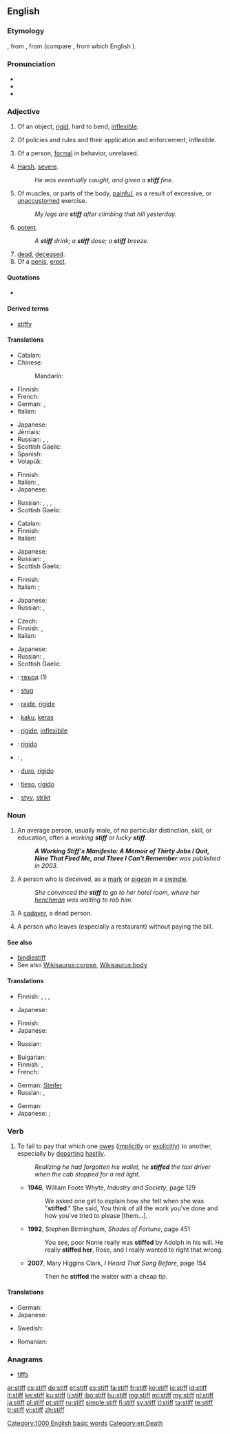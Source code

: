 ==English==

===Etymology===
{{etyl|ang}} {{term|stif|stīf|lang=ang}}, from {{etyl|gem-pro|en}} {{recons|stifaz|lang=gem-pro}}, from {{etyl|ine-pro|en}} {{recons|stīpos|lang=ine-pro}} (compare {{etyl|la}} {{term|stipare}}, from which English {{term|stevedore}}).

===Pronunciation===
* {{IPA|/stɪf/}}
* {{audio|en-us-stiff.ogg|Audio (US)}}
* {{rhymes|ɪf}}

===Adjective===
{{en-adj|er}}

# Of an object, [[rigid]], hard to bend, [[inflexible]].
# {{context|figuratively}} Of policies and rules and their application and enforcement, inflexible.
# Of a person, [[formal]] in behavior, unrelaxed.
# {{colloquial}} [[harsh|Harsh]], [[severe]].
#: ''He was eventually caught, and given a '''stiff''' fine.''
# Of muscles, or parts of the body, [[painful]], as a result of excessive, or [[unaccustomed]] exercise.
#: ''My legs are '''stiff''' after climbing that hill yesterday.''
# [[potent]].
#: ''A '''stiff''' drink; a '''stiff''' dose; a '''stiff''' breeze.''
# [[dead]], [[deceased]].
# Of a [[penis]], [[erect]].

====Quotations====
* {{seeCites}}

====Derived terms====
* [[stiffy]]

====Translations====
{{trans-top|of an object, rigid, hard to bend, inflexible}}
* Catalan: {{t-|ca|rígid}}
* Chinese:
*: Mandarin: {{t|cmn|硬|tr=yìng|sc=Hani}}
* Finnish: {{t+|fi|jäykkä}}
* French: {{t+|fr|rigide}}
* German: {{t+|de|steif}}, {{t+|de|starr}}
* Italian: {{t+|it|rigido}}
{{trans-mid}}
* Japanese: {{t+|ja|硬い|tr=[[かたい]], katai}}
* Jèrriais: {{tø|roa-jer|rigide|m|f}}
* Russian: {{t+|ru|жёсткий|tr=žóstkij}}, {{t+|ru|негибкий|tr=negíbkij}}, {{t+|ru|твёрдый|tr=tvjórdyj|sc=Cyrl}}
* Scottish Gaelic: {{t-|gd|rag}}
* Spanish: {{t+|es|rigidez|f}}
* Volapük: {{t+|vo|stifik}}
{{trans-bottom}}

{{trans-top|figuratively: of policies and rules and their application and enforcement}}
* Finnish: {{t-|fi|kankea}}
* Italian: {{t+|it|rigido}}, {{t+|it|inflessibile}}
* Japanese: {{t+|ja|固い|tr=[[かたい]], katai}}
{{trans-mid}}
* Russian: {{t+|ru|жёсткий|tr=žóstkij}}, {{t-|ru|непоколебимый|tr=nepokolebímyj}}, {{t+|ru|непреклонный|tr=nepreklónnyj}}, {{t+|ru|твёрдый|tr=tvjórdyj|sc=Cyrl}}
* Scottish Gaelic: {{t-|gd|rag}}
{{trans-bottom}}

{{trans-top|of a person, formal in behavior, unrelaxed}}
* Catalan: {{t-|ca|encarcarat}}
* Finnish: {{t+|fi|jäykkä}}
* Italian: {{t+|it|rigido}}
{{trans-mid}}
* Japanese: {{t+|ja|固い|tr=[[かたい]], katai}}
* Russian: {{t+|ru|холодный|tr=xolódnyj}}, {{t+|ru|чопорный|tr=čópornyj}}
* Scottish Gaelic: {{t-|gd|rag}}
{{trans-bottom}}

{{trans-top|colloquial: harsh, severe}}
* Finnish: {{t+|fi|kova}}
* Italian: {{t+|it|duro}};{{t+|it|severo}}
{{trans-mid}}
* Japanese: {{t+|ja|堅い|tr=[[かたい]], katai}}
* Russian: {{t+|ru|строгий|tr=strógij}}, {{t+|ru|суровый|tr=suróvyj}}
{{trans-bottom}}

{{trans-top|of muscles, or parts of the body}}
* Czech: {{t-|cs|ztuhlý|m}}
* Finnish: {{t+|fi|jäykkä}}, {{t-|fi|kankea}}
* Italian: {{t+|it|rigido}}
{{trans-mid}}
* Japanese: {{t+|ja|凝る|tr=koru}}
* Russian: {{t+|ru|окостеневший|tr=okostenévšij}}, {{t+|ru|одеревенелый|tr=oderevenélyj}}
* Scottish Gaelic: {{t-|gd|rag}}
{{trans-bottom}}

{{checktrans-top}}
* {{ttbc|bg}}: [[твърд]] {{m}} (1)
* {{ttbc|nl}}: [[stug]]
* {{ttbc|fr}}: [[raide]], [[rigide]]
* {{ttbc|id}}: [[kaku]], [[keras]]
* {{ttbc|ia}}: [[rigide]], [[inflexibile]]
* {{ttbc|it}}: [[rigido]]
* {{ttbc|ku}}: {{ku-Arab|[[قایم]]}}, {{ku-Arab|[[به‌ستوو]]}}
* {{ttbc|pt}}: [[duro]], [[rígido]]
* {{ttbc|es}}: [[tieso]], [[rígido]]
* {{ttbc|sv}}: [[styv]], [[strikt]]
{{trans-bottom}}

===Noun===
{{en-noun}}

# An average person, usually male, of no particular distinction, skill, or education, often a ''working '''stiff''''' or ''lucky '''stiff'''''.
#: '''''A Working Stiff's Manifesto: A Memoir of Thirty Jobs I Quit, Nine That Fired Me, and Three I Can't Remember''' was published in 2003.''
# A person who is deceived, as a [[mark]] or [[pigeon]] in a [[swindle]].
#: ''She convinced the '''stiff''' to go to her hotel room, where her [[henchman]] was waiting to rob him.''
# {{slang}} A [[cadaver]], a dead person.
# {{US}} A person who leaves (especially a restaurant) without paying the bill.

====See also====
* [[bindlestiff]]
* See also [[Wikisaurus:corpse]], [[Wikisaurus:body]]

====Translations====
{{trans-top|average person, usually male}}
* Finnish: {{t+|fi|heppu}}, {{t+|fi|hemmo}}, {{t-|fi|heebo}}, {{t-|fi|jannu}}
{{trans-mid}}
* Japanese: {{qualifier|informal|rude|offensive}} {{t-|ja|オッサン|tr=ossan}}
{{trans-bottom}}

{{trans-top|person who is deceived}}
* Finnish: {{t+|fi|uhri}}
* Japanese: {{qualifier|slang|rude|offensive}} {{t-|ja|カモ|tr=kamo}}
{{trans-mid}}
* Russian: {{t+|ru|лох|m|tr=loχ}}
{{trans-bottom}}

{{trans-top|slang: cadaver, dead person}}
* Bulgarian: {{t+|bg|труп|m}}
* Finnish: {{t+|fi|raato}},  {{t+|fi|ruumis}}
* French: {{t+|fr|macchabée|m}}
{{trans-mid}}
* German: [[Steifer]] {{m}}
* Russian: {{t+|ru|труп|m|tr=trup}}, {{t+|ru|жмурик|m|tr=žmúrik}}
{{trans-bottom}}

{{trans-top|US: person who leaves without paying the bill}}
* German: {{t+|de|Zechpreller|m}}
* Japanese: {{qualifier|informal}} {{t-|ja|食い逃げ|tr=kui-nige}}; {{sense|eats without money, does not matter if he/she leaves}} {{qualifier|formal}} {{t-|ja|無銭飲食|tr=musen-inshoku}}
{{trans-mid}}
{{trans-bottom}}

===Verb===
{{en-verb}}

# To fail to pay that which one [[owe]]s ([[implicitly]] or [[explicitly]]) to another, especially by [[depart]]ing [[hastily]].
#: ''Realizing he had forgotten his wallet, he '''stiffed''' the taxi driver when the cab stopped for a red light.''
#* '''1946''', William Foote Whyte, ''Industry and Society'', page 129
#*: We asked one girl to explain how she felt when she was "'''stiffed'''." She said, You think of all the work you've done and how you've tried to please [them…].
#* '''1992''', Stephen Birmingham, ''Shades of Fortune'', page 451
#*: You see, poor Nonie really was '''stiffed''' by Adolph in his will. He really '''stiffed her''', Rose, and I really wanted to right that wrong.
#* '''2007''', Mary Higgins Clark, ''I Heard That Song Before'', page 154
#*: Then he '''stiffed''' the waiter with a cheap tip.

====Translations====
{{trans-top|to fail to pay money one owes}}
* German: {{t+|de|prellen}}
* Japanese: {{t-|ja|払い忘れる|tr=harai-wasureru}}
{{trans-mid}}
* Swedish: {{t+|sv|sjappa}}
{{trans-bottom}}

{{trans-top|to tip ungenerously}}
{{trans-mid}}
{{trans-bottom}}

{{trans-top|to cheat someone}}
* Romanian: {{t-|ro|a țepui}}
{{trans-mid}}
{{trans-bottom}}

===Anagrams===
* [[tiffs#English|tiffs]]

[[Category:1000 English basic words]]
[[Category:en:Death]]

[[ar:stiff]]
[[cs:stiff]]
[[de:stiff]]
[[et:stiff]]
[[es:stiff]]
[[fa:stiff]]
[[fr:stiff]]
[[ko:stiff]]
[[io:stiff]]
[[id:stiff]]
[[it:stiff]]
[[kn:stiff]]
[[ku:stiff]]
[[li:stiff]]
[[jbo:stiff]]
[[hu:stiff]]
[[mg:stiff]]
[[ml:stiff]]
[[my:stiff]]
[[nl:stiff]]
[[ja:stiff]]
[[pl:stiff]]
[[pt:stiff]]
[[ru:stiff]]
[[simple:stiff]]
[[fi:stiff]]
[[sv:stiff]]
[[tl:stiff]]
[[ta:stiff]]
[[te:stiff]]
[[tr:stiff]]
[[vi:stiff]]
[[zh:stiff]]